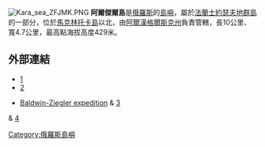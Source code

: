 [[File:Kara_sea_ZFJMK.PNG|thumb]]
'''阿爾傑爾島'''是[[俄羅斯|俄羅斯]]的[[島嶼|島嶼]]，屬於[[法蘭士約瑟夫地群島|法蘭士約瑟夫地群島]]的一部分，位於[[馬克林托卡島|馬克林托卡島]]以北，由[[阿爾漢格爾斯克州|阿爾漢格爾斯克州]]負責管轄，長10公里、寬4.7公里，最高點海拔高度429米。

{{coord|80|23|N|56|00|E|display=title|region:RU_type:isle_source:GNS-enwiki}}

==外部連結==
*[http://land.worldcitydb.com/arkhangel%C3%A3%C2%A2%C3%A2%E2%82%AC%C3%A2%E2%84%A2skaya_%C3%A3%C2%A2%C3%A2%E2%82%AC%C3%A2%E2%84%A2_in_russian_federation_state.html]{{dead link|date=十一月 2017 |bot=InternetArchiveBot }}
*[http://islands.unep.ch/CEO.htm] {{Wayback|url=http://islands.unep.ch/CEO.htm |date=20131125062100 }}

* [http://query.nytimes.com/gst/abstract.html?res=9806E4D61E3BEE33A25750C0A9669D946397D6CF Baldwin-Ziegler expedition] {{Wayback|url=http://query.nytimes.com/gst/abstract.html?res=9806E4D61E3BEE33A25750C0A9669D946397D6CF |date=20160304120112 }} & [http://query.nytimes.com/gst/abstract.html?res=9406E3D91E3BE733A25752C2A96F9C946397D6CF] {{Wayback|url=http://query.nytimes.com/gst/abstract.html?res=9406E3D91E3BE733A25752C2A96F9C946397D6CF |date=20160304211223 }}
& [http://journals.cambridge.org/production/action/cjoGetFulltext?fulltextid=1037668] {{Wayback|url=http://journals.cambridge.org/production/action/cjoGetFulltext?fulltextid=1037668 |date=20190713141509 }}

[[Category:俄羅斯島嶼|Category:俄羅斯島嶼]]
{{Russia-geo-stub}}